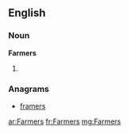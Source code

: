==English==

===Noun===
'''Farmers'''

# {{plural of|[[Farmer]]}}

===Anagrams===
* [[framers#English|framers]]

[[ar:Farmers]]
[[fr:Farmers]]
[[mg:Farmers]]
